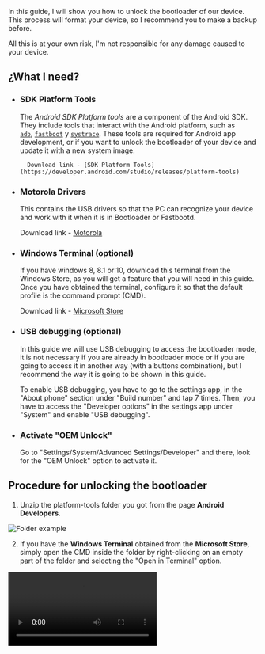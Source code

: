 
<Head
	title="[Guide] Unlock Bootloader"
	description="Guide to Unlock Bootloader on Motorola One Fusion | Astro"
	ogUrl="https://syoker.github.io/blog/motorolaonefusion/guide-unlock-bootloader"
	ogTitle="[Guide] Unlock Bootloader"
	ogDescription="Guide to Unlock Bootloader on Motorola One Fusion | Astro"
	ogImage="https://raw.githubusercontent.com/Syoker/syoker.github.io/main/public/img/banner-unlockbootloader.png"
/>

In this guide, I will show you how to unlock the bootloader of our device. This process will format your device, so I recommend you to make a backup before.

All this is at your own risk, I'm not responsible for any damage caused to your device.

## **¿What I need?**

- ### **SDK Platform Tools**
    
    The _Android SDK Platform tools_ are a component of the Android SDK. They include tools that interact with the Android platform, such as <code><a href="https://developer.android.com/studio/command-line/adb">adb</a></code>, <code><a href="https://android.googlesource.com/platform/system/core/+/master/fastboot/#fastboot">fastboot</a></code> y <code><a href="https://developer.android.com/topic/performance/tracing/command-line">systrace</a></code>. These tools are required for Android app development, or if you want to unlock the bootloader of your device and update it with a new system image.

		Download link - [SDK Platform Tools](https://developer.android.com/studio/releases/platform-tools)
    
- ### **Motorola Drivers**
    
    This contains the USB drivers so that the PC can recognize your device and work with it when it is in Bootloader or Fastbootd.
    
    Download link - [Motorola](https://motorola-global-es-latam.custhelp.com/app/answers/detail/a_id/89882)
    
- ### **Windows Terminal (optional)**
    
    If you have windows 8, 8.1 or 10, download this terminal from the Windows Store, as you will get a feature that you will need in this guide. Once you have obtained the terminal, configure it so that the default profile is the command prompt (CMD).
    
    Download link - [Microsoft Store](https://www.microsoft.com/store/productId/9N0DX20HK701)
    
- ### **USB debugging (optional)**
    
    In this guide we will use USB debugging to access the bootloader mode, it is not necessary if you are already in bootloader mode or if you are going to access it in another way (with a buttons combination), but I recommend the way it is going to be shown in this guide.
    
    To enable USB debugging, you have to go to the settings app, in the "About phone" section under "Build number" and tap 7 times. Then, you have to access the "Developer options" in the settings app under "System" and enable "USB debugging".
    
- ### **Activate "OEM Unlock"**
    
    Go to "Settings/System/Advanced Settings/Developer" and there, look for the "OEM Unlock" option to activate it.
    

## **Procedure for unlocking the bootloader**

1. Unzip the platform-tools folder you got from the page **Android Developers**.
    
![Folder example](/img/guide-examplefolder.png)

2. If you have the **Windows Terminal** obtained from the **Microsoft Store**, simply open the CMD inside the folder by right-clicking on an empty part of the folder and selecting the "Open in Terminal" option.
    
<Video src="/video/opencommandprompt.mp4" />

	If you don't have the **Windows Terminal**, inside the folder in an empty space, shift+right-click and select the option "Open PowerShell window here", type `cmd` inside the window and press enter.

<Video src="/video/openwindowspowershell.mp4" />

3. Connect the device to the PC, type in the CMD `adb devices` (the phone has to be on for this command to work, in case it is already in bootloader, type `fastboot devices`) and press enter. If the console doesn't return

    ```bash
    List of devices   attached
    ZE222BZWFF        device
    ```
    
    then make sure you have your device properly connected, or have enabled USB debugging.
    
4. Now reboot to the bootloader (if you aren't in it) with `adb reboot bootloader` or with the key combination "volume - and power" (you have to hold down these buttons until the bootloader screen appears).
    
    Either way, this will access the bootloader, which has a screen with text and the Android robot lying down with an open lid.
    

The next steps will be on [this](https://motorola-global-portal.custhelp.com/app/standalone%2Fbootloader%2Funlock-your-device-b) Motorola page, but I'll explain it anyway.

5. Inside the previously opened terminal, type `fastboot oem get_unlock_data`. This command will drop your device ID into the terminal, which you will need to obtain an unlock code.
    
    The ID will be displayed as follows on Windows/Linux:

	```bash
	(bootloader) 0A40040192024205#4C4D3556313230
	(bootloader) 30373731363031303332323239#BD00
	(bootloader) 8A672BA4746C2CE02328A2AC0C39F95
	(bootloader) 1A3E5#1F53280002000000000000000
	(bootloader) 0000000
	```
   
	And as follows in MAC:

	```bash
	INFO0A40040192024205#4C4D3556313230
	INFO30373731363031303332323239#BD00
	INFO8A672BA4746C2CE02328A2AC0C39F95
	INFO1A3E5#1F53280002000000000000000
	INFO0000000
	```
    
6. You will need to generate your unlock code from what the CMD displays, to do this, you will need to paste the 5 lines of output in a continuous string without "bootloader or info" and without blanks. The code should look like this:
    
	```bash
	0A40040192024205#4C4D355631323030373731363031303332323239#BD008A672BA4746C2CE02328A2AC0C39F951A3E5#1F532800020000000000000000000000
	```
    
7. Paste the code you made into the text field on the [Motorola page](https://motorola-global-portal.custhelp.com/app/standalone%2Fbootloader%2Funlock-your-device-b) that says "MAKE SURE YOUR DEVICE IS UNLOCKABLE".
    
    Then, click on the button that says "Can my device be unlocked?.
    
    You will receive a code by mail from Motorola in the next few minutes.
    
8. Once you receive the email with the code, type in the console `fastboot oem unlock "code"`, where "code" is the code that was sent to you by email, without the quotes.
    
9. Now on the phone you will get a screen that will ask you to confirm if you really want to unlock the bootloader, on this screen you will have to navigate with the volume keys and you can confirm with the power button. Confirm and wait about 20 seconds until the console displays `OKAY`.
    
10. Now simply reboot the system with `fastboot reboot` and you are done.
    
    If for some reason you want to relock the bootloader of the device, simply type `fastboot oem lock`. You will get the same confirmation screen, hit confirm and wait for the console to show an `OKAY`.
    
    I should point out that relocking the device has a risk of bricking the phone, so I don't recommend it.
    

If you have any questions, please visit the Telegram group in Spanish (currently doesn't exist in English) of our device [Motorola One Fusion | Español™](https://t.me/MotorolaOneFusionES) (If you find any translation errors, let me know via this group or by md on [telegram](https://t.me/Syoker)).
